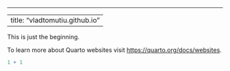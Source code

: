 ------------------------------------------------------------------------

---
title: "vladtomutiu.github.io"
---

This is just the beginning.

To learn more about Quarto websites visit <https://quarto.org/docs/websites>.

```r
1 + 1
```
